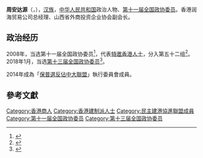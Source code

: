 '''周安达源'''{{SBS}}（{{lang-en|CHau On-ta-yuen}}，{{bd|1947年||}}），[[汉族|汉族]]，[[中华人民共和国|中华人民共和国]]政治人物、[[第十一届全国政协委员|第十一届全国政协委员]]。香港润海贸易公司总经理、山西省外商投资企业协会副会长。

== 政治经历 ==
2008年，当选第十一届全国政协委员<ref>{{cite news |title = 中国人民政治协商会议第十一届全国委员会委员名单(共2237人，2008年1月25日政协第十届全国委员会常务委员会第二十次会议通过) |url = http://www.indaa.com.cn/zt/2009qglh/zxzs/200903/t20090303_127573.html |accessdate = 2013-04-09 |work = 新华社北京2008年1月25日电 |date = 2008年1月25日 |deadurl = yes |archiveurl = https://web.archive.org/web/20130928014403/http://www.indaa.com.cn/zt/2009qglh/zxzs/200903/t20090303_127573.html |archivedate = 2013年9月28日 }}</ref>，代表[[特邀香港人士|特邀香港人士]]，分入第五十二组<ref>{{cite news |title = 全国政协信息-周安达源 |url = http://www.cppcc.gov.cn/CMS/wylibary/showJcwyxtInfoWylibary.action?tabJcwyxt.guid=11W0019420&wytype=wjwy |accessdate = 2013-04-11 |website = 全国政协 |archive-date = 2018-01-27 |archive-url = https://web.archive.org/web/20180127011516/http://www.cppcc.gov.cn/CMS/wylibary/showJcwyxtInfoWylibary.action?tabJcwyxt.guid=11W0019420&wytype=wjwy |dead-url = no }}</ref>。2018年1月，当选[[中国人民政治协商会议第十三届全国委员会委员名单|第十三届全国政协委员]]<ref>{{cite web |url=http://sports.163.com/18/0126/06/D92BRKK400051C89.html |title=中国人民政治协商会议第十三届全国委员会委员名单 |accessdate=2018-01-26 |website=网易 |archive-url=https://web.archive.org/web/20180127143232/http://sports.163.com/18/0126/06/D92BRKK400051C89.html |archive-date=2018-01-27 |dead-url=yes }}</ref>。

2014年成為「[[保普選反佔中大聯盟|保普選反佔中大聯盟]]」執行委員會成員。

== 參考文獻 ==
{{Reflist|30em}}

[[Category:香港商人|Category:香港商人]]
[[Category:香港建制派人士|Category:香港建制派人士]]
[[Category:民主建港協進聯盟成員|Category:民主建港協進聯盟成員]]
[[Category:第十一届全国政协委员|Category:第十一届全国政协委员]]
[[Category:第十三届全国政协委员|Category:第十三届全国政协委员]]

{{中华人民共和国政治人物小作品}}